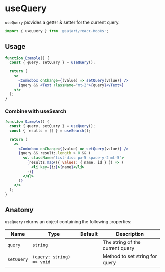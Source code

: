 
<SEO title="useQuery" description="useQuery provides a getter & setter for the current query." />

# useQuery

`useQuery` provides a getter & setter for the current query.

```js
import { useQuery } from '@sajari/react-hooks';
```

## Usage

```jsx
function Example() {
  const { query, setQuery } = useQuery();

  return (
    <>
      <Combobox onChange={(value) => setQuery(value)} />
      {query && <Text className="mt-2">{query}</Text>}
    </>
  );
}
```

### Combine with useSearch

```jsx
function Example() {
  const { query, setQuery } = useQuery();
  const { results = [] } = useSearch();

  return (
    <>
      <Combobox onChange={(value) => setQuery(value)} />
      {query && results.length > 0 && (
        <ul className="list-disc px-5 space-y-2 mt-5">
          {results.map(({ values: { name, id } }) => (
            <li key={id}>{name}</li>
          ))}
        </ul>
      )}
    </>
  );
}
```

## Anatomy

`useQuery` returns an object containing the following properties:

| Name       | Type                      | Default | Description                     |
| ---------- | ------------------------- | ------- | ------------------------------- |
| `query`    | `string`                  |         | The string of the current query |
| `setQuery` | `(query: string) => void` |         | Method to set string for query  |

